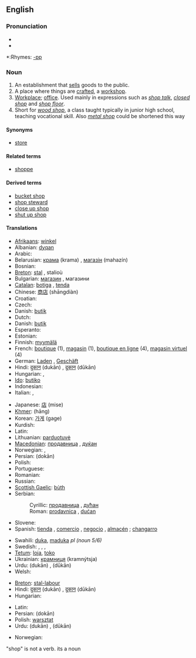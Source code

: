 {{wikipedia|dab=shop}}
==English==

===Pronunciation===
*{{IPA|ʃɒp}}
*{{audio|en-us-shop.ogg|Audio (US)}}

*:Rhymes: [[Rhymes:English:-ɒp|-ɒp]]

===Noun===
{{en-noun}}

# An establishment that [[sell]]s goods to the public.
# A place where things are [[craft]]ed, a [[workshop]].
# [[Workplace]]; [[office]]. Used mainly in expressions such as ''[[shop talk]]'', ''[[closed shop]]'' and ''[[shop floor]]''.
# Short for ''[[wood shop]]'', a class taught typically in junior high school, teaching vocational skill. Also ''[[metal shop]]'' could be shortened this way

====Synonyms====
*{{italbrac|establishment that sells goods}} [[store]] {{US}}

====Related terms====
*[[shoppe]]

====Derived terms====
* [[bucket shop]]
* [[shop steward]]
* [[close up shop]]
* [[shut up shop]]

====Translations====
{{trans-top|establishment that sells goods}}
* [[Afrikaans]]: [[winkel]]
* Albanian: [[dyqan]] {{m}}
* Arabic: {{Arab|[[دكان]]}} {{IPAchar|(dukká:n)}} {{m}}
* Belarusian: [[крама]]  (krama) {{f}}, [[магазін]] (mahazín)  {{m}}
* Bosnian: {{t-|bs|dućan|m}}
* [[Breton]]: [[stal]] {{f}}, stalioù {{p}}
* Bulgarian: [[магазин]] {{m}}, магазини {{p}}
* [[Catalan]]: [[botiga]] {{f}}, [[tenda]] {{f}}
* Chinese: [[商店]] (shāngdiàn)
* Croatian: {{t-|hr|dućan|m}}
* Czech: {{t+|cs|obchod|m}}
* Danish: [[butik]]
* Dutch: {{t+|nl|winkel|m}}
* Danish: [[butik]]
* Esperanto: {{t+|eo|butiko|xs=Esperanto}}
* Estonian: {{t-|et|pood}}
* Finnish: [[myymälä]]
* French: [[boutique]] {{f}} (1), [[magasin]] {{m}} (1), [[boutique en ligne]] {{f}} (4), [[magasin virtuel]] {{m}} (4)
* German: [[Laden]] {{m}}, [[Geschäft]] {{f}}
* Hindi: [[दुकान]] (dukān) {{f}}, [[दूकान]] (dūkān) {{f}}
* Hungarian: {{t+|hu|bolt}}, {{t+|hu|üzlet}}
* [[Ido]]: [[butiko]]
* Indonesian: {{t+|id|toko|xs=Indonesian}}
* Italian: {{t+|it|magazzino|m}}, {{t+|it|negozio|m}}
{{trans-mid}}
* Japanese: [[店]] (mise)
* [[Khmer]]: {{KMchar|[[ហាង]]}} (hāng)
* Korean: [[가게]] (gage)
* Kurdish: {{t-|ku|دوکان|sc=KUchar}}
* Latin: {{t-|la|taberna|f}}
* Lithuanian: [[parduotuvė]] {{f}}
* [[Macedonian]]: [[продавница]] {{f}}, [[дуќан]] {{m}}
* Norwegian: {{t+|no|butikk|m}}, {{t-|no|forretning|m}}
* Persian: {{fa-Arab|[[دکان]]}} (dokān)
* Polish: {{t+|pl|sklep|m}}
* Portuguese: {{t+|pt|loja|f}}
* Romanian: {{t-|ro|magazin|n}}
* Russian: {{t+|ru|магазин|m|tr=magazín|sc=Cyrl}}
* [[Scottish Gaelic]]: [[bùth]] {{m}}
* Serbian:
*: Cyrillic: [[продавница]] {{f}}, [[дућан]] {{m}}
*: Roman: [[prodavnica]] {{f}}, [[dućan]] {{m}}
* Slovene: {{t+|sl|trgovina|f}}
* Spanish: [[tienda]] {{f}}, [[comercio]] {{m}} {{italbrac|formal usage}}, [[negocio]] {{m}} {{italbrac|colloquial}}, [[almacén]] {{m}} {{italbrac|Colombia}}; {{italbrac|small shop}} [[changarro]] {{m}} {{italbrac|Mexico}}<!--but never seen or heard personally-->
<!--[[pulpería]] was deleted since is not any shop but a grocery in Costa Rica, Nicaragua and Honduras-->
* Swahili: [[duka]], [[maduka]] ''pl (noun 5/6)''
* Swedish: {{t-|sv|magasin}}, {{t+|sv|affär|c}}, {{t+|sv|butik|c}}, {{t+|sv|kiosk|c}}
* [[Tetum]]: [[loja]], [[toko]]
* Ukrainian: [[крамниця]] (kramnýtsja) {{f}}
* Urdu: {{ur-Arab|[[دکان]]}} (dukān) {{f}}, {{ur-Arab|[[دوکان]]}} (dūkān) {{f}}
* Welsh: {{t-|cy|siop|f|xs=Welsh}}
{{trans-bottom}}

{{trans-top|workshop}}
* [[Breton]]: [[stal-labour]] {{f}}
* Hindi: [[दुकान]] (dukān) {{f}}, [[दूकान]] (dūkān) {{f}}
* Hungarian: {{t+|hu|műhely}}
{{trans-mid}}
* Latin: {{t-|la|officina|f}}
* Persian: {{fa-Arab|[[دکان]]}} (dokān)
* Polish: [[warsztat]] {{m}}
* Urdu: {{ur-Arab|[[دکان]]}} (dukān) {{f}}, {{ur-Arab|[[دوکان]]}} (dūkān) {{f}}
{{trans-bottom}}

{{trans-top|a class taught typically in junior high school, teaching vocational skill}}
* Norwegian: {{t-|no|sløyd|m}}
{{trans-mid}}
{{trans-bottom}}

"shop" is not a verb. its a noun